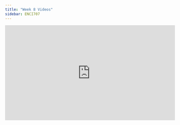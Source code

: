 ```yaml
---
title: "Week 8 Videos"
sidebar: ENCI707
---
```


<iframe width="560" height="315" src="https://www.youtube.com/embed/FscMSCJrzPg?si=foIA2VV3FNqQacSa" title="YouTube video player" frameborder="0" allow="accelerometer; autoplay; clipboard-write; encrypted-media; gyroscope; picture-in-picture; web-share" referrerpolicy="strict-origin-when-cross-origin" allowfullscreen></iframe>